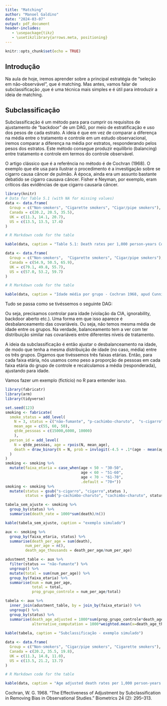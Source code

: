 ```yaml
---
title: "Matching"
author: "Manoel Galdino"
date: "2024-03-07"
output: pdf_document
header-includes:
   - \usepackage{tikz}
   - \usetikzlibrary{arrows.meta, positioning}
---
```


```r
knitr::opts_chunk$set(echo = TRUE)
```

## Introdução

Na aula de hoje, iremos aprender sobre a principal estratégia de "seleção em não-observável", que é matching. Mas antes, vamos falar de subclassificação ,que é uma técnica mais simples e é útil para introduzir a ideia de matching.


## Subclassificação

Subclassificação é um método para para cumprir os requisitos de ajustamento de "backdoor" de um DAG, por meio de estratificação e uso dos pesos de cada estrato. A ideia é que em vez de comparar a diferença na média entre o tratamento e controle em um estudo observacional, iremos comparar a diferença na média por estratos, responderando pelos pesos dos estratos. Este método consegue produzir equilíbrio (balancing) entre tratamento e controle em termos do controle observável.

O artigo clássico que é a referência no método é de Cochran (1968). O exemplo que ele usa para ilustrar o procedimento é a investigação sobre se cigarro causa câncer de pulmão. À época, ainda era um assunto bastante debatido se cigarro causava câncer. Fisher e Neyman, por exemplo, eram críticos das evidências de que cigarro causaria câncer.
```r
library(knitr)
# Data for Table 5.1 (with NA for missing values)
data <- data.frame(
  Group = c("Non-smokers", "Cigarette smokers", "Cigar/pipe smokers"),
  Canada = c(20.2, 20.5, 35.5),
  UK = c(11.3, 14.1, 20.7),
  US = c(13.5, 13.5, 17.4)
)

# R Markdown code for the table

kable(data, caption = "Table 5.1: Death rates per 1,000 person-years Cochran 1968, apud Cunnigham 2022 ")
```

```r

data <- data.frame(
  Group = c("Non-smokers",  "Cigarette smokers", "Cigar/pipe smokers"),
  Canada = c(54.9, 50.5, 65.9),
  UK = c(79.1, 49.8, 55.7),
  US = c(57.0, 53.2, 59.7)
)

# R Markdown code for the table

kable(data, caption = "Idade média por grupo - Cochran 1968, apud Cunnigham 2022")
```

Tudo se passa como se tivéssemos o seguinte DAG:

```{=latex}
\begin{tikzpicture}[>={Latex[width=2mm,length=2mm]},
                    node distance=1.2cm and 1.2cm]
  % Nós
  \node (A) {$A$};
  \node (S) [below left=of A] {$S$};
  \node (D) [below right=of A] {$D$};

  % Arestas
  \draw[->] (S) -- (D);
  \draw[->] (A) -- (D);
  \draw[->] (A) -- (S);
\end{tikzpicture}
```

Ou seja, precisamos controlar para idade (violação da CIA, ignorability, backdoor aberto etc.). Uma forma em que isso aparece é desbalanceamento das covariáveis. Ou seja, não temos mesma média de idade entre os grupos. Na verdade, balanceamento tem a ver com ter distribuição similar nas covariáveis entre diferentes níveis de tratamento.

A ideia da subclassificação é então ajustar o desbalanceamento na idade, de modo que tenha a mesma distribuição de idade (no caso, média) entre os três grupos. Digamos que tivéssemos três faixas etárias. Então, para cada faixa etária, nós usamos como peso a proporção de pessoas em cada faixa etária do grupo de controle e recalculamos a média (responderada), ajustando para idade.

Vamos fazer um exemplo (fictício) no R para entender isso.


```r
library(fabricatr)
library(arm)
library(tidyverse)

set.seed(123)
smoking <- fabricate(
  smoke_status = add_level(
    N = 3, status = c("não-fumante", "p-cachimbo-charuto",  "s-cigarro"),
    mean_age = c(55, 60, 50),
    qtde_pessoas = c(15000,6000, 10000)
    ),
  person_id = add_level(
    N = qtde_pessoas, age = rpois(N, mean_age),
    death = draw_binary(N = N, prob = invlogit(-4.5 + .1*(age - mean(age)) + .525*ifelse(status == "s-cigarro", 1,0)))
  )
)
smoking <- smoking %>%
  mutate(faixa_etaria = case_when(age < 50 ~ "30-50",
                                  age < 60 ~ "51-60",
                                  age < 70 ~ "61-70",
                                  .default = "70+")) 
smoking <- smoking %>%
  mutate(status = gsub("s-cigarro", "cigarro",status ),
         status = gsub("p-cachimbo-charuto", "cachimbo-charuto", status ))

tabela_sem_ajuste <- smoking %>%
  group_by(status) %>%
  summarise(death_rate = 1000*sum(death)/n())

kable(tabela_sem_ajuste, caption = "exemplo simulado")

aux <- smoking %>%
  group_by(faixa_etaria, status) %>%
  summarise(death_per_age = sum(death),
         num_per_age = n(),
         death_age_thousands = death_per_age/num_per_age)

adustment_table <- aux %>%
  filter(status == "não-fumante") %>%
  ungroup() %>%
  mutate(total = sum(num_per_age)) %>%
  group_by(faixa_etaria) %>%
  summarise(num = num_per_age,
            total = total,
            prop_grupo_controle = num_per_age/total)

tabela <- aux %>%
  inner_join(adustment_table, by = join_by(faixa_etaria)) %>%
  ungroup() %>%
  group_by(status) %>%
  summarise(death_age_adjusted = 1000*sum(prop_grupo_controle*death_age_thousands),
            alternative_computation = 1000*weighted.mean(x=death_age_thousands, w=prop_grupo_controle))
  
kable(tabela, caption = "Subclassificação - exemplo simulado")
```

```r
data <- data.frame(
  Group = c("Non-smokers", "Cigar/pipe smokers", "Cigarette smokers"),
  Canada = c(20.2, 35.5, 19.8),
  UK = c(11.3, 14.8, 11.0),
  US = c(13.5, 21.2, 13.7)
)

# R Markdown code for the table

kable(data, caption = "Age adjusted death rates per 1,000 person-years Cochran 1968, apud Cunnigham 2022 ")
```

Cochran, W. G. 1968. “The Effectiveness of Adjustment by Subclassification in Removing Bias in Observational Studies.” Biometrics 24 (2): 295–313.